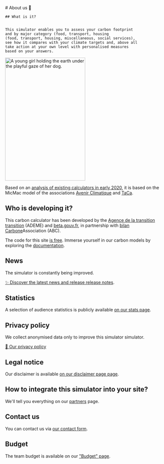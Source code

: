 <div className="flex flex-wrap gap-8 pb-8 md:flex-nowrap">
  <div>
    # About us 🦔

    ## What is it?


    This simulator enables you to assess your carbon footprint
    and by major category (food, transport, housing
    (food, transport, housing, miscellaneous, social services),
    see how it compares with your climate targets and, above all
    take action at your own level with personalised measures
    based on your answers.
  </div>

  <img
    className="self-start border-none"
    src="/images/illustrations/girl-holding-earth.svg"
    width="260"
    height="400"
    alt="A young girl holding the earth under the playful gaze of her dog."
  />
</div>

Based on an [analysis of existing calculators in early
2020](https://abc-transitionbascarbone.fr/wp-content/uploads/2022/03/analyse-des-calculateurs-dempreinte-carbone-individuelle-a-lorigine-de-nos-gestes-climat-vf-.pdf),
it is based on the MicMac model of the associations [Avenir
Climatique](https://avenirclimatique.org/les-outils/) and
<a href="https://www.taca.asso.fr/">TaCa</a>.

## Who is developing it?

This carbon calculator has been developed by the [Agence de la transition
transition](https://www.ademe.fr/) (ADEME) and
<a href="https://beta.gouv.fr/">beta.gouv.fr</a>, in partnership with
<a href="https://www.associationbilancarbone.fr/">bilan Carbone</a>Association
(ABC).

The code for this site <a href="https://github.com/betagouv/ecolab-data">is free</a>.
Immerse yourself in our carbon models by exploring the
<a href="/documentation">documentation</a>.

## News

The simulator is constantly being improved.

[✨️ Discover the latest news and release
release notes](/news).

## Statistics

A selection of audience statistics is publicly available <a href="/stats">on our stats page</a>.

## Privacy policy

We collect anonymised data only to improve this simulator
simulator.

<a href="/vie-privée">🍪 Our privacy policy</a>

## Legal notice

Our disclaimer is available [on our disclaimer page
page](/legal-disclaimers).

## How to integrate this simulator into your site?

We'll tell you everything on our <a href="/partenaires">partners</a> page.

## Contact us

You can contact us via <a href="/contact">our contact form</a>.

## Budget

The team budget is available on our <a href="/budget">"Budget" page</a>.

